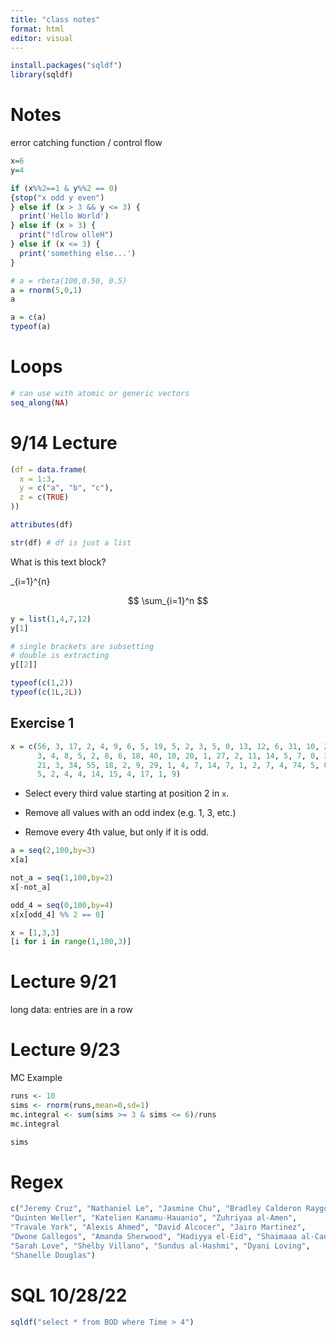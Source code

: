 ```yaml
---
title: "class notes"
format: html
editor: visual
---
```


```r
install.packages("sqldf")
library(sqldf)
```

# Notes

error catching function / control flow

```r
x=6
y=4

if (x%%2==1 & y%%2 == 0)
{stop("x odd y even")
} else if (x > 3 && y <= 3) {
  print('Hello World')
} else if (x > 3) {
  print("!dlrow olleH")
} else if (x <= 3) {
  print('something else...')
} 


```

```r
# a = rbeta(100,0.50, 0.5)
a = rnorm(5,0,1)
a
```

```r
a = c(a)
typeof(a)
```

# Loops

```r
# can use with atomic or generic vectors 
seq_along(NA)
```

# 9/14 Lecture

```r
(df = data.frame(
  x = 1:3, 
  y = c("a", "b", "c"),
  z = c(TRUE)
))
```

```r
attributes(df)
```

```r
str(df) # df is just a list 
```

What is this text block?

\sum\_{i=1}\^{n}

$$
\sum_{i=1}^n
$$

```r
y = list(1,4,7,12)
y[1]
```

```r
# single brackets are subsetting 
# double is extracting 
y[[2]]
```

```r
typeof(c(1,2))
typeof(c(1L,2L))
```

## Exercise 1

```r
x = c(56, 3, 17, 2, 4, 9, 6, 5, 19, 5, 2, 3, 5, 0, 13, 12, 6, 31, 10, 21, 8, 4, 1, 1, 2, 5, 16, 1, 3, 8, 1,
      3, 4, 8, 5, 2, 8, 6, 18, 40, 10, 20, 1, 27, 2, 11, 14, 5, 7, 0, 3, 0, 7, 0, 8, 10, 10, 12, 8, 82,
      21, 3, 34, 55, 18, 2, 9, 29, 1, 4, 7, 14, 7, 1, 2, 7, 4, 74, 5, 0, 3, 13, 2, 8, 1, 6, 13, 7, 1, 10,
      5, 2, 4, 4, 14, 15, 4, 17, 1, 9)
```

-   Select every third value starting at position 2 in `x`.

-   Remove all values with an odd index (e.g. 1, 3, etc.)

-   Remove every 4th value, but only if it is odd.

```r
a = seq(2,100,by=3)
x[a]
```

```r
not_a = seq(1,100,by=2)
x[-not_a]
```

```r
odd_4 = seq(0,100,by=4)
x[x[odd_4] %% 2 == 0]
```

```python
x = [1,3,3]
[i for i in range(1,100,3)]
```

# Lecture 9/21

long data: entries are in a row

# Lecture 9/23

MC Example

```r
runs <- 10
sims <- rnorm(runs,mean=0,sd=1)
mc.integral <- sum(sims >= 3 & sims <= 6)/runs
mc.integral
```

```r
sims
```

# Regex

```r
c("Jeremy Cruz", "Nathaniel Le", "Jasmine Chu", "Bradley Calderon Raygoza", 
"Quinten Weller", "Katelien Kanamu-Hauanio", "Zuhriyaa al-Amen", 
"Travale York", "Alexis Ahmed", "David Alcocer", "Jairo Martinez", 
"Dwone Gallegos", "Amanda Sherwood", "Hadiyya el-Eid", "Shaimaaa al-Can", 
"Sarah Love", "Shelby Villano", "Sundus al-Hashmi", "Dyani Loving", 
"Shanelle Douglas")
```

# SQL 10/28/22 

```r
sqldf("select * from BOD where Time > 4")
```
